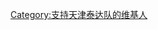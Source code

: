 {{Userbox
  |border-c = #000
  |border-s = 1
  |id-c     = #fff
  |id-s     = 12
  |id-fc    = #000
  |info-c   = #3A5FCD
  |info-s   = 10
  |info-fc  = #FFFFFF
  |id       = [[File:Tianjin TEDA Soccer Stadium.jpg|75px]]
  |info     = 介用户四'''[[天津泰达|<span style="color:#FFFFFF;">天津泰达</span>]]'''的谮球迷。
}}

[[Category:支持天津泰达队的维基人]]